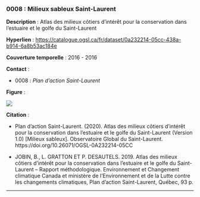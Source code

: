 ### 0008 : Milieux sableux Saint-Laurent {-}

<!-- -------------------------------------------------- -->
**Description** : Atlas des milieux côtiers d’intérêt pour la conservation dans l’estuaire et le golfe du Saint-Laurent

<!-- -------------------------------------------------- -->

  **Hyperlien** : [https://catalogue.ogsl.ca/fr/dataset/0a232214-05cc-438a-b914-6a8b53ac184e](https://catalogue.ogsl.ca/fr/dataset/0a232214-05cc-438a-b914-6a8b53ac184e)


<!-- -------------------------------------------------- -->

  **Couverture temporelle** : 2016 - 2016



<!-- -------------------------------------------------- -->
**Contact** :


  - 0008 : *Plan d'action Saint-Laurent*


<!-- -------------------------------------------------- -->
**Figure** :

![](../figures/figures-format/data0008.png)


<!-- -------------------------------------------------- -->
**Citation** :


  - Plan d'action Saint-Laurent. (2020). Atlas des milieux côtiers d’intérêt pour la conservation dans l’estuaire et le golfe du Saint-Laurent (Version 1.0) [Milieux sableux]. Observatoire Global du Saint-Laurent. https://doi.org/10.26071/OGSL-0A232214-05CC

  - JOBIN, B., L. GRATTON ET P. DESAUTELS. 2019. Atlas des milieux côtiers d’intérêt pour la conservation dans l’estuaire et le golfe du Saint-Laurent – Rapport méthodologique. Environnement et Changement climatique Canada et ministère de l’Environnement et de la Lutte contre les changements climatiques, Plan d’action Saint-Laurent, Québec, 93 p.




<!-- -------------------------------------------------- -->



<hr>
<br>
